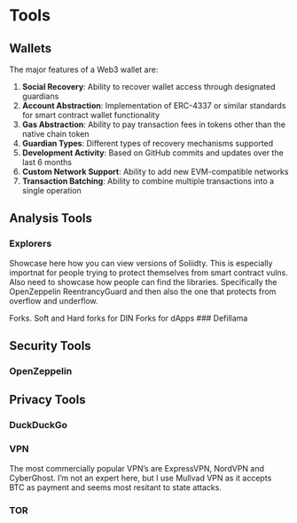 # Tools 

## Wallets
The major features of a Web3 wallet are:

1. **Social Recovery**: Ability to recover wallet access through designated guardians
2. **Account Abstraction**: Implementation of ERC-4337 or similar standards for smart contract wallet functionality
3. **Gas Abstraction**: Ability to pay transaction fees in tokens other than the native chain token
4. **Guardian Types**: Different types of recovery mechanisms supported
5. **Development Activity**: Based on GitHub commits and updates over the last 6 months
6. **Custom Network Support**: Ability to add new EVM-compatible networks
7. **Transaction Batching**: Ability to combine multiple transactions into a single operation


## Analysis Tools
### Explorers
Showcase here how you can view versions of Soliidty. This is especially importnat for people trying to protect themselves from smart contract vulns. Also need to showcase how people can find the libraries. Specifically the OpenZeppelin ReentrancyGuard and then also the one that protects from overflow and underflow.

Forks. Soft and Hard forks for DIN
Forks for dApps
### Defillama

## Security Tools
### OpenZeppelin 

## Privacy Tools

### DuckDuckGo

### VPN

The most commercially popular VPN's are ExpressVPN, NordVPN and CyberGhost. I'm not an expert here, but I use Mullvad VPN as it accepts BTC as payment and seems most resitant to state attacks. 

### TOR